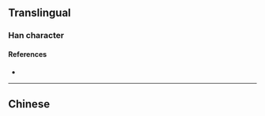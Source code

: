 {{also|壚}}
{{character info}}
==Translingual==

===Han character===
{{Han char|rn=32|rad=土|as=05|sn=8|four=|canj=GYS|ids=⿰土卢}}

====References====
* {{Han ref|kx=0227.271|hdz=10431.010|uh=5786|ud=22406}}

----

==Chinese==
{{zh-see|壚}}